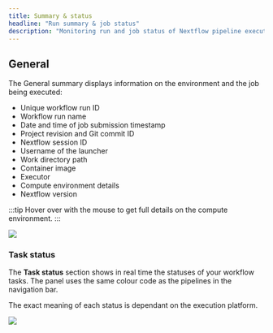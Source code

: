 ```yaml
---
title: Summary & status
headline: "Run summary & job status"
description: "Monitoring run and job status of Nextflow pipeline executed through Tower"
---
```


## General

The General summary displays information on the environment and the job being executed:

- Unique workflow run ID
- Workflow run name
- Date and time of job submission timestamp
- Project revision and Git commit ID
- Nextflow session ID
- Username of the launcher
- Work directory path
- Container image
- Executor
- Compute environment details
- Nextflow version

:::tip
Hover over with the mouse to get full details on the compute environment.
:::

![](./_images/monitoring_general.png)

### Task status

The **Task status** section shows in real time the statuses of your workflow tasks. The panel uses the same colour code as the pipelines in the navigation bar.

The exact meaning of each status is dependant on the execution platform.

![](./_images/monitoring_status.png)
